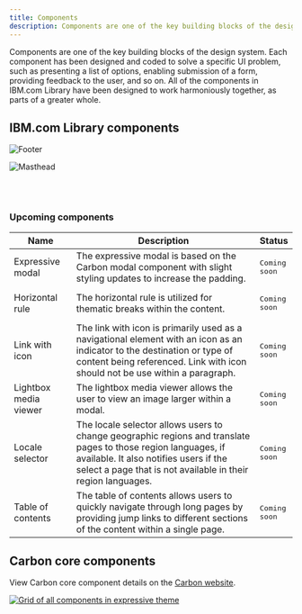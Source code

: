 ```yaml
---
title: Components
description: Components are one of the key building blocks of the design system.
---
```


<PageDescription>

Components are one of the key building blocks of the design system. Each component has been designed and coded to solve a specific UI problem, such as presenting a list of options, enabling submission of a form, providing feedback to the user, and so on. All of the components in IBM.com Library have been designed to work harmoniously together, as parts of a greater whole.

</PageDescription>


## IBM.com Library components 

<Row className="image-card-group">
  <Column colMd={3} colLg={3} noGutterSm>
<ImageCard
  subTitle="Footer"
  subTitleColor="dark"
  href="/components/footer"
  aspectRatio="1:1"
  hoverColor="dark"
>

![Footer](../../images/component/overview/CarbonforIBM.com_Components_Footer.jpg)

</ImageCard>
</Column>
<Column colMd={3} colLg={3} noGutterSm>
<ImageCard
  subTitle="Masthead"
  subTitleColor="dark"
  href="/components/masthead"
  aspectRatio="1:1"
  hoverColor="dark"
>

![Masthead](../../images/component/overview/CarbonforIBM.com_Components_Masthead.jpg)

</ImageCard>
  </Column>
</Row>

<br/>
<br/>

### Upcoming components

| Name        | Description       | Status |
| ------------- | -----------   | ----- |
| Expressive modal      | The expressive modal is based on the Carbon modal component with slight styling updates to increase the padding. | <span class="bx--tag bx--tag--purple"><pre>Coming soon</pre></span> |
| Horizontal rule      |   The horizontal rule is utilized for thematic breaks within the content.    |  <span class="bx--tag bx--tag--purple"><pre>Coming soon</pre></span> |
| Link with icon       | The link with icon is primarily used as a navigational element with an icon as an indicator to the destination or type of content being referenced. Link with icon should not be use within a paragraph. | <span class="bx--tag bx--tag--purple"><pre>Coming soon</pre></span> |
| Lightbox media viewer |  The lightbox media viewer allows the user to view an image larger within a modal.    |  <span class="bx--tag bx--tag--purple"><pre>Coming soon</pre></span> |
| Locale selector      |  The locale selector allows users to change geographic regions and translate pages to those region languages, if available. It also notifies users if the select a page that is not available in their region languages.  | <span class="bx--tag bx--tag--purple"><pre>Coming soon</pre></span> |
| Table of contents |  The table of contents allows users to quickly navigate through long pages by providing jump links to different sections of the content within a single page.   | <span class="bx--tag bx--tag--purple"><pre>Coming soon</pre></span> |

## Carbon core components 

View Carbon core component details on the [Carbon website](https://www.carbondesignsystem.com/components/overview).
<br/>
<Row>
  <Column colMd={12} colLg={12} noGutterSm>

[![Grid of all components in expressive theme](../../images/component/overview/CarbonCoreComponents.jpg)](https://www.carbondesignsystem.com/components/overview)
</Column>
</Row>
